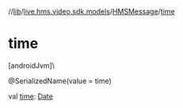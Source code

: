 //[lib](../../../index)/[live.hms.video.sdk.models](../index)/[HMSMessage](index)/[time](time)

# time

[androidJvm]\

@SerializedName(value = time)

val [time](time): [Date](https://developer.android.com/reference/kotlin/java/util/Date.html)
